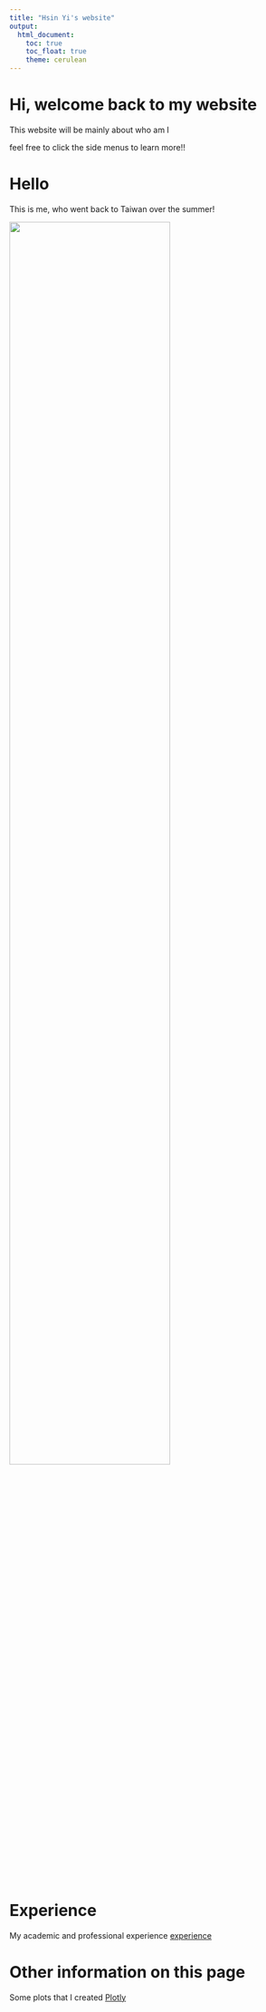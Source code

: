 ```yaml
---
title: "Hsin Yi's website"
output: 
  html_document:
    toc: true
    toc_float: true
    theme: cerulean
---
```


# Hi, welcome back to my website

This website will be mainly about who am I

feel free to click the side menus to learn more!!



# Hello

This is me, who went back to Taiwan over the summer!

<img src="image/myself.jpeg" style="width:75%">

# Experience

My academic and professional experience [experience](experience.html)

# Other information on this page

Some plots that I created [Plotly](Plotly.html)


